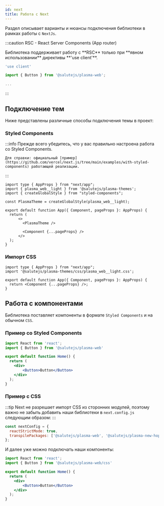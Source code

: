 ```yaml
---
id: next
title: Работа с Next
---
```

Раздел описывает варианты и нюансы подключения библиотеки в рамках работы с `NextJs`.

:::caution RSC - React Server Components (App router)
<p>Библиотека поддерживает работу с **RSC** только при **явном использовании** директивы **'use client'**.</p>

```ts
'use client'

import { Button } from '@salutejs/plasma-web';

...
```
:::

## Подключение тем

Ниже представлены различные способы подключения темы в проект:

### Styled Components

:::info
Прежде всего убедитесь, что у вас правильно настроена работа со Styled Components.

    Для справки: официальный [пример](https://github.com/vercel/next.js/tree/main/examples/with-styled-components) работающей реализации.
:::

```tsx
import type { AppProps } from "next/app";
import { plasma_web__light } from '@salutejs/plasma-themes';
import { createGlobalStyle } from "styled-components";

const PlasmaTheme = createGlobalStyle(plasma_web__light);

export default function App({ Component, pageProps }: AppProps) {
  return (
      <>
        <PlasmaTheme />

        <Component {...pageProps} />
      </>
  );
}
```

### Импорт CSS

```tsx
import type { AppProps } from "next/app";
import '@salutejs/plasma-themes/css/plasma_web__light.css';

export default function App({ Component, pageProps }: AppProps) {
  return <Component {...pageProps} />;
}
```

## Работа с компонентами

Библиотека поставляет компоненты в формате `Styled Components` и на обычном `CSS`.

### Пример со Styled Components

```jsx
import React from 'react';
import { Button } from '@salutejs/plasma-web'

export default function Home() {
  return (
    <div>
        <Button>Button</Button>
    </div>
  );
}
```

### Пример с CSS

:::tip
Next не разрешает импорт CSS из сторонних модулей, поэтому важно не забыть добавить наши библиотеки в `next.config.js` следующим образом:
:::

```js
const nextConfig = {
  reactStrictMode: true,
  transpilePackages: ['@salutejs/plasma-web', '@salutejs/plasma-new-hope', '@salutejs/plasma-icons']
};
````

И далее уже можно подключать наши компоненты:

```jsx
import React from 'react';
import { Button } from '@salutejs/plasma-web/css'

export default function Home() {
  return (
    <div>
        <Button>Button</Button>
    </div>
  );
}
```
